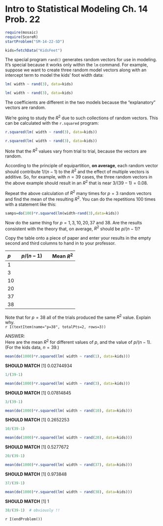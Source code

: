 Intro to Statistical Modeling Ch. 14 Prob. 22
========================================================
```r
require(mosaic)
require(ScoreR)
startProblem("SM-14-22-SD")
```

```r
kids=fetchData("KidsFeet")
```
The special program <code>rand()</code> generates random vectors for use in modeling.   It's special because it works only within the <code>lm</code> command.  For example, suppose we want to create three random model vectors along with an intercept term to model the kids' foot width data:
```r
lm( width ~ rand(3), data=kids)
```
 
```r
lm( width ~ rand(3), data=kids)
```
 
The coefficients are different in the two models because the
"explanatory" vectors are random.

We're going to study the $R^2$ due to such collections of random vectors.  This can be calculated with the <code>r.squared</code> program: 
```r
r.squared(lm( width ~ rand(3), data=kids))
```

```r
r.squared(lm( width ~ rand(3), data=kids))
```

Note that the $R^2$ values vary from trial to trial, because the vectors are random.

According to the principle of equipartition, **on average**, each random vector should contribute $1/(n-1)$ to the $R^2$ and the effect of multiple vectors is additive. So, for example, with $n=39$ cases, the three random vectors in the above example should result in an $R^2$ that is near $3/(39-1) = 0.08$.

Repeat the above calculation of $R^2$ many times for $p=3$ random vectors and find the mean of the resulting $R^2$.  You can do the repetitions 100 times with a statement like this:
```r
samps=do(100)*r.squared(lm(width~rand(3),data=kids))
```

Now do the same thing for $p=1,3,10,20,37$ and $38$.  Are the results consistent with the theory that, on average, $R^2$ should be $p/(n-1)$?

Copy the table onto a piece of paper and enter your results in the empty second and third columns to hand in to your professor.  


| $p$ &nbsp; | &nbsp; $p/(n-1)$ &nbsp; | &nbsp; Mean $R^2$ |
|:---|:---:|:---:|
| 1 | | |
| 3 | | | 
| 10 | | | 
| 20 | | |
| 37 | | |
| 38 | | | 


Note that for $p=38$ all of the trials produced the same $R^2$ value. Explain why.    
`r I(textItem(name="p=38", totalPts=2, rows=3))`


<aside>
ANSWER:    
Here are the mean $R^2$  for different values of $p$, and the value of $p/(n-1)$. (For the kids data, $n=39$.)
```r
mean(do(1000)*r.squared(lm( width ~ rand(1), data=kids)))
```
**SHOULD MATCH**
[1] 0.02744934
```r
1/(39-1)
```

```r
mean(do(1000)*r.squared(lm( width ~ rand(3), data=kids)))
```
**SHOULD MATCH**
[1] 0.07814845
```r
3/(39-1)
```

```r
mean(do(1000)*r.squared(lm( width ~ rand(10), data=kids)))
```
**SHOULD MATCH**
[1] 0.2652253
```r
10/(39-1)
```

```r
mean(do(1000)*r.squared(lm( width ~ rand(20), data=kids)))
```
**SHOULD MATCH**
[1] 0.5277672
```r
20/(39-1)
```

```r
mean(do(1000)*r.squared(lm( width ~ rand(37), data=kids)))
```
**SHOULD MATCH**
[1] 0.973848
```r
37/(39-1)
```

```r
mean(do(1000)*r.squared(lm( width ~ rand(38), data=kids)))
```
**SHOULD MATCH**
[1] 1
```r
38/(39-1)  # obviously !!
```
</aside>

`r I(endProblem())`